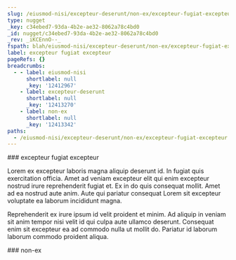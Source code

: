 ```yaml
---
slug: /eiusmod-nisi/excepteur-deserunt/non-ex/excepteur-fugiat-excepteur
type: nugget
_key: c34ebed7-93da-4b2e-ae32-8062a78c4bd0
_id: nugget/c34ebed7-93da-4b2e-ae32-8062a78c4bd0
_rev: _iKCEnnO--_
fspath: blah/eiusmod-nisi/excepteur-deserunt/non-ex/excepteur-fugiat-excepteur.md
label: excepteur fugiat excepteur
pageRefs: {}
breadcrumbs:
  - - label: eiusmod-nisi
      shortlabel: null
      _key: '12412967'
    - label: excepteur-deserunt
      shortlabel: null
      _key: '12413270'
    - label: non-ex
      shortlabel: null
      _key: '12413342'
paths:
  - /eiusmod-nisi/excepteur-deserunt/non-ex/excepteur-fugiat-excepteur
---
```


<NuggetArea>
<Nugget slug="/eiusmod-nisi/excepteur-deserunt/non-ex/excepteur-fugiat-excepteur" type="nugget" _key="c34ebed7-93da-4b2e-ae32-8062a78c4bd0" _id="nugget/c34ebed7-93da-4b2e-ae32-8062a78c4bd0" _rev="_iKCEnnO--_" fspath="blah/eiusmod-nisi/excepteur-deserunt/non-ex/excepteur-fugiat-excepteur.md" label="excepteur fugiat excepteur" paths="/eiusmod-nisi/excepteur-deserunt/non-ex/excepteur-fugiat-excepteur">
<NuggetBody>
### excepteur fugiat excepteur

Lorem ex excepteur laboris magna aliquip deserunt id. In fugiat quis exercitation officia. Amet ad veniam excepteur elit qui enim excepteur nostrud irure reprehenderit fugiat et. Ex in do quis consequat mollit. Amet ad ea nostrud aute anim. Aute qui pariatur consequat Lorem sit excepteur voluptate ea laborum incididunt magna.

Reprehenderit ex irure ipsum id velit proident et minim. Ad aliquip in veniam sit anim tempor nisi velit id qui culpa aute ullamco deserunt. Consequat enim sit excepteur ea ad commodo nulla ut mollit do. Pariatur id laborum laborum commodo proident aliqua.

</NuggetBody>
<Breadcrumbs>
<Crumbs>
<Crumb _key="12412967" label="eiusmod-nisi" /><Crumb _key="12413270" label="excepteur-deserunt" /><Crumb _key="12413342" label="non-ex" />
</Crumbs>
</Breadcrumbs>
</Nugget>

<NuggetsInbound>
</NuggetsInbound>
<NuggetsOutbound>
</NuggetsOutbound>
</NuggetArea>
<PassagesInbound>
<Passage direction="inbound" type="passage" _key="12413342" _id="passage/12413342" _rev="_iKCEnnO---" label="non-ex" passage="non-ex" fspath="blah/eiusmod-nisi/excepteur-deserunt/non-ex" paths="/eiusmod-nisi/excepteur-deserunt/non-ex" slug="/eiusmod-nisi/excepteur-deserunt/non-ex">
<NuggetBody>
### non-ex

</NuggetBody>
<Breadcrumbs>
<Crumbs>
<Crumb _key="12412967" label="eiusmod-nisi" /><Crumb _key="12413270" label="excepteur-deserunt" />
</Crumbs>
</Breadcrumbs>
</Passage>

</PassagesInbound>
<PassagesOutbound>
</PassagesOutbound>